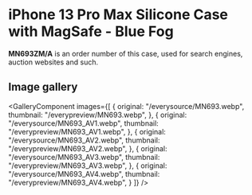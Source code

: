 
# iPhone 13 Pro Max Silicone Case with MagSafe - Blue Fog

<Callout type='info' emoji='👉🏻'>**MN693ZM/A** is an order number of this case, used for search engines, auction websites and such.</Callout>

## Image gallery

<GalleryComponent
    images={[
      {
        original: "/everysource/MN693.webp",
        thumbnail: "/everypreview/MN693.webp",
      },
      {
        original: "/everysource/MN693_AV1.webp",
        thumbnail: "/everypreview/MN693_AV1.webp",
      },
      {
        original: "/everysource/MN693_AV2.webp",
        thumbnail: "/everypreview/MN693_AV2.webp",
      },
      {
        original: "/everysource/MN693_AV3.webp",
        thumbnail: "/everypreview/MN693_AV3.webp",
      },
      {
        original: "/everysource/MN693_AV4.webp",
        thumbnail: "/everypreview/MN693_AV4.webp",
      }
    ]}
  />
